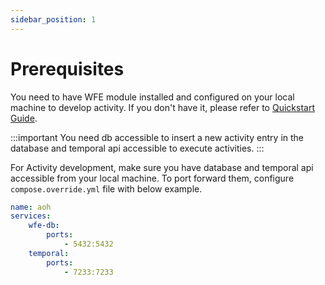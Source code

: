```yaml
---
sidebar_position: 1
---
```

# Prerequisites

You need to have WFE module installed and configured on your local machine to develop activity. If you don't have it, 
please refer to [Quickstart Guide](/docs/modules/wfe/quickstart/quickstart.mdx).

:::important
You need db accessible to insert a new activity entry in the database and temporal api accessible to execute activities.
:::

For Activity development, make sure you have database and temporal api accessible from your local machine. To port 
forward them, configure `compose.override.yml` file with below example.

```yaml
name: aoh
services:
    wfe-db:
        ports:
            - 5432:5432
    temporal:
        ports:
            - 7233:7233
```
